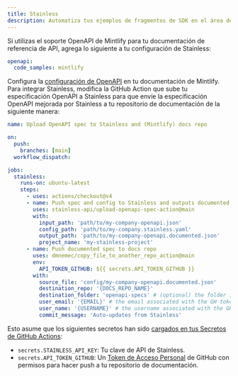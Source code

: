 ```yaml
---
title: Stainless
description: Automatiza tus ejemplos de fragmentos de SDK en el área de pruebas de API
---
```


Si utilizas el soporte OpenAPI de Mintlify para tu documentación de referencia de API, agrega lo siguiente a tu configuración de Stainless:

```yaml openapi.stainless.yml
openapi:
  code_samples: mintlify
```

Configura la [configuración de OpenAPI](/api-playground/openapi/setup#in-the-repo) en tu documentación de Mintlify. Para integrar Stainless, modifica la GitHub Action que sube tu especificación OpenAPI a Stainless para que envíe la especificación OpenAPI mejorada por Stainless a tu repositorio de documentación de la siguiente manera:

```yaml
name: Upload OpenAPI spec to Stainless and (Mintlify) docs repo

on:
  push:
    branches: [main]
  workflow_dispatch:

jobs:
  stainless:
    runs-on: ubuntu-latest
    steps:
      - uses: actions/checkout@v4
      - name: Push spec and config to Stainless and outputs documented spec
        uses: stainless-api/upload-openapi-spec-action@main
        with:
          input_path: 'path/to/my-company-openapi.json'
          config_path: 'path/to/my-company.stainless.yaml'
          output_path: 'path/to/my-company-openapi.documented.json'
          project_name: 'my-stainless-project'
      - name: Push documented spec to docs repo
        uses: dmnemec/copy_file_to_another_repo_action@main
        env:
          API_TOKEN_GITHUB: ${{ secrets.API_TOKEN_GITHUB }}
        with:
          source_file: 'config/my-company-openapi.documented.json'
          destination_repo: '{DOCS_REPO_NAME}'
          destination_folder: 'openapi-specs' # (optional) the folder in the destination repository to place the file in, if not the root directory
          user_email: '{EMAIL}' # the email associated with the GH token
          user_name: '{USERNAME}' # the username associated with the GH token
          commit_message: 'Auto-updates from Stainless'
```

Esto asume que los siguientes secretos han sido [cargados en tus Secretos de GitHub Actions](https://docs.github.com/en/actions/security-guides/using-secrets-in-github-actions):

* `secrets.STAINLESS_API_KEY`: Tu clave de API de Stainless.
* `secrets.API_TOKEN_GITHUB`: Un [Token de Acceso Personal](https://docs.github.com/en/authentication/keeping-your-account-and-data-secure/managing-your-personal-access-tokens) de GitHub con permisos para hacer push a tu repositorio de documentación.
